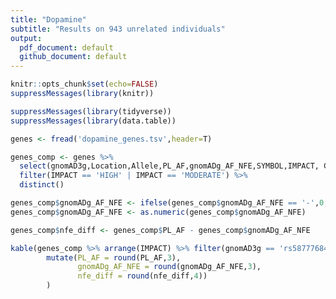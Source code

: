 ```yaml
---
title: "Dopamine"
subtitle: "Results on 943 unrelated individuals"
output:
  pdf_document: default
  github_document: default
---
```


```r
knitr::opts_chunk$set(echo=FALSE)
suppressMessages(library(knitr))
```


```r
suppressMessages(library(tidyverse))
suppressMessages(library(data.table))

genes <- fread('dopamine_genes.tsv',header=T)

genes_comp <- genes %>% 
  select(gnomAD3g,Location,Allele,PL_AF,gnomADg_AF_NFE,SYMBOL,IMPACT, ClinVar_CLNSIG ) %>%
  filter(IMPACT == 'HIGH' | IMPACT == 'MODERATE') %>% 
  distinct()

genes_comp$gnomADg_AF_NFE <- ifelse(genes_comp$gnomADg_AF_NFE == '-',0,genes_comp$gnomADg_AF_NFE)
genes_comp$gnomADg_AF_NFE <- as.numeric(genes_comp$gnomADg_AF_NFE)

genes_comp$nfe_diff <- genes_comp$PL_AF - genes_comp$gnomADg_AF_NFE

kable(genes_comp %>% arrange(IMPACT) %>% filter(gnomAD3g == 'rs587776842') %>%
        mutate(PL_AF = round(PL_AF,3),
               gnomADg_AF_NFE = round(gnomADg_AF_NFE,3),
               nfe_diff = round(nfe_diff,4))
        )
```











